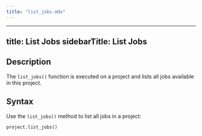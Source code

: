 ```yaml
---
title: "list_jobs.mdx"
---
```


---
title: List Jobs
sidebarTitle: List Jobs
---

## Description

The `list_jobs()` function is executed on a project and lists all jobs available in this project.

## Syntax

Use the `list_jobs()` method to list all jobs in a project:

```python
project.list_jobs()
```
